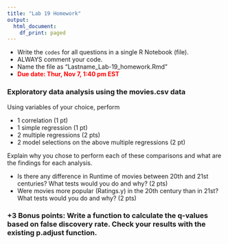 ```yaml
---
title: "Lab 19 Homework"
output:
  html_document:
    df_print: paged
---
```


- Write the `codes` for all questions in a single R Notebook (file).
- ALWAYS comment your code.
- Name the file as "Lastname_Lab-19_homework.Rmd"
- **<span style="color:red"> Due date: Thur, Nov 7, 1:40 pm EST</span>**

### Exploratory data analysis using the movies.csv data
Using variables of your choice, perform 

- 1 correlation (1 pt)
- 1 simple regression (1 pt)
- 2 multiple regressions (2 pts)
- 2 model selections on the above multiple regressions (2 pt)

Explain why you chose to perform each of these comparisons and what are the findings for each analysis.

- Is there any difference in Runtime of movies between 20th and 21st centuries? What tests would you do and why? (2 pts)
- Were movies more popular (Ratings.y) in the 20th century than in 21st? What tests would you do and why? (2 pts)

### +3 Bonus points: Write a function to calculate the q-values based on false discovery rate. Check your results with the existing p.adjust function.
